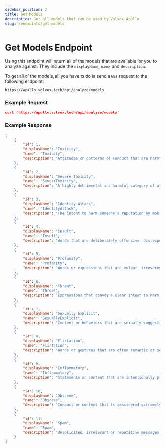 ```yaml
---
sidebar_position: 2
title: Get Models
description: Get all models that can be used by Volvox.Apollo
slug: /endpoints/get-models
---
```


# Get Models Endpoint
Using this endpoint will return all of the models that are available for you to analyze against. They include the `displayName`, `name`, and `description`.

To get all of the models, all you have to do is send a `GET` request to the following endpoint:
```
https://apollo.volvox.tech/api/analyze/models
```

### Example Request
```json
curl 'https://apollo.volvox.tech/api/analyze/models'
```

### Example Response
```json
[
    {
        "id": 1,
        "displayName": "Toxicity",
        "name": "Toxicity",
        "description": "Attitudes or patterns of conduct that are harmful, negative, or detrimental to individuals, relationships, or social dynamics."
    },
    {
        "id": 2,
        "displayName": "Severe Toxicity",
        "name": "SevereToxicity",
        "description": "A highly detrimental and harmful category of attitudes or conduct that can have profoundly negative impacts on individuals and their surroundings, including abusive behaviors."
    },
    {
        "id": 3,
        "displayName": "Identity Attack",
        "name": "IdentityAttack",
        "description": "The intent to harm someone's reputation by making false statements or spreading false information about them, whether in spoken form (slander) or written form (libel)."
    },
    {
        "id": 4,
        "displayName": "Insult",
        "name": "Insult",
        "description": "Words that are deliberately offensive, disrespectful, or hurtful towards someone else. Such behavior may involve personal attacks, derogatory comments, or mocking gestures intended to demean or belittle the individual."
    },
    {
        "id": 5,
        "displayName": "Profanity",
        "name": "Profanity",
        "description": "Words or expressions that are vulgar, irreverent, or disrespectful. These words are typically in violation of societal norms, cultural values, or religious beliefs. This behavior often involves the use of obscene and offensive language or gestures that may shock or offend others."
    },
    {
        "id": 6,
        "displayName": "Threat",
        "name": "Threat",
        "description": "Expressions that convey a clear intent to harm or intimidate someone physically, emotionally, or psychologically. This behavior can take many forms, including verbal threats, gestures, or written messages."
    },
    {
        "id": 7,
        "displayName": "Sexually Explicit",
        "name": "SexuallyExplicit",
        "description": "Content or behaviors that are sexually suggestive, graphic, or explicit in nature."
    },
    {
        "id": 8,
        "displayName": "Flirtation",
        "name": "Flirtation",
        "description": "Words or gestures that are often romantic or sexually suggestive in nature. This could include pickup lines, complimenting appearances, and sexual innuendos."
    },
    {
        "id": 9,
        "displayName": "Inflammatory",
        "name": "Inflammatory",
        "description": "Statements or content that are intentionally provocative, offensive, or designed to incite anger, resentment, or conflict in others."
    },
    {
        "id": 10,
        "displayName": "Obscene",
        "name": "Obscene",
        "description": "Conduct or content that is considered extremely offensive, indecent, or morally repugnant, typically in violation of societal norms."
    },
    {
        "id": 11,
        "displayName": "Spam",
        "name": "Spam",
        "description": "Unsolicited, irrelevant or repetitive messages, content, or communications sent in bulk. These messages are typically sent via email, instant messaging, or other digital communication channels."
    }
]
```